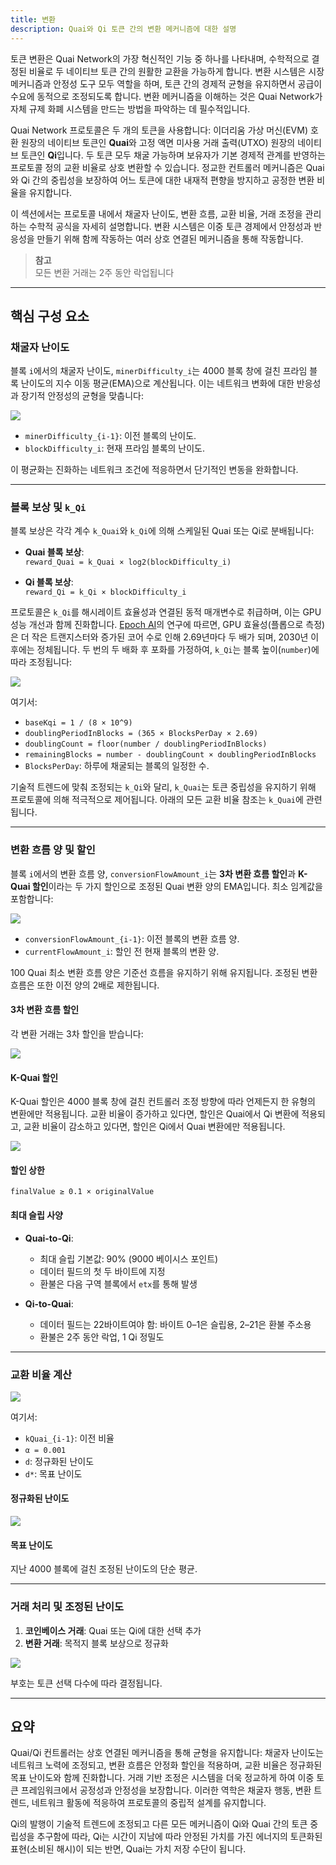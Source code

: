 ```yaml
---
title: 변환
description: Quai와 Qi 토큰 간의 변환 메커니즘에 대한 설명
---
```


토큰 변환은 Quai Network의 가장 혁신적인 기능 중 하나를 나타내며, 수학적으로 결정된 비율로 두 네이티브 토큰 간의 원활한 교환을 가능하게 합니다. 변환 시스템은 시장 메커니즘과 안정성 도구 모두 역할을 하며, 토큰 간의 경제적 균형을 유지하면서 공급이 수요에 동적으로 조정되도록 합니다. 변환 메커니즘을 이해하는 것은 Quai Network가 자체 규제 화폐 시스템을 만드는 방법을 파악하는 데 필수적입니다.

Quai Network 프로토콜은 두 개의 토큰을 사용합니다: 이더리움 가상 머신(EVM) 호환 원장의 네이티브 토큰인 **Quai**와 고정 액면 미사용 거래 출력(UTXO) 원장의 네이티브 토큰인 **Qi**입니다. 두 토큰 모두 채굴 가능하며 보유자가 기본 경제적 관계를 반영하는 프로토콜 정의 교환 비율로 상호 변환할 수 있습니다. 정교한 컨트롤러 메커니즘은 Quai와 Qi 간의 중립성을 보장하여 어느 토큰에 대한 내재적 편향을 방지하고 공정한 변환 비율을 유지합니다.

이 섹션에서는 프로토콜 내에서 채굴자 난이도, 변환 흐름, 교환 비율, 거래 조정을 관리하는 수학적 공식을 자세히 설명합니다. 변환 시스템은 이중 토큰 경제에서 안정성과 반응성을 만들기 위해 함께 작동하는 여러 상호 연결된 메커니즘을 통해 작동합니다.

> **참고**  
> 모든 변환 거래는 2주 동안 락업됩니다

---

## 핵심 구성 요소

### 채굴자 난이도

블록 `i`에서의 채굴자 난이도, `minerDifficulty_i`는 4000 블록 창에 걸친 프라임 블록 난이도의 지수 이동 평균(EMA)으로 계산됩니다. 이는 네트워크 변화에 대한 반응성과 장기적 안정성의 균형을 맞춥니다:

<Frame>
<img src='/images/minerDifficulty.png' />
</Frame>

- `minerDifficulty_{i-1}`: 이전 블록의 난이도.  
- `blockDifficulty_i`: 현재 프라임 블록의 난이도.  

이 평균화는 진화하는 네트워크 조건에 적응하면서 단기적인 변동을 완화합니다.

---

### 블록 보상 및 `k_Qi`

블록 보상은 각각 계수 `k_Quai`와 `k_Qi`에 의해 스케일된 Quai 또는 Qi로 분배됩니다:

- **Quai 블록 보상**:  
  `reward_Quai = k_Quai × log2(blockDifficulty_i)`

- **Qi 블록 보상**:  
  `reward_Qi = k_Qi × blockDifficulty_i`

프로토콜은 `k_Qi`를 해시레이트 효율성과 연결된 동적 매개변수로 취급하며, 이는 GPU 성능 개선과 함께 진화합니다. [Epoch AI](https://epoch.ai/blog/predicting-gpu-performance)의 연구에 따르면, GPU 효율성(플롭으로 측정)은 더 작은 트랜지스터와 증가된 코어 수로 인해 2.69년마다 두 배가 되며, 2030년 이후에는 정체됩니다. 두 번의 두 배화 후 포화를 가정하여, `k_Qi`는 블록 높이(`number`)에 따라 조정됩니다:

<Frame>
<img src='/images/kQi.png' />
</Frame>

여기서:  
- `baseKqi = 1 / (8 × 10^9)`  
- `doublingPeriodInBlocks = (365 × BlocksPerDay × 2.69)`  
- `doublingCount = floor(number / doublingPeriodInBlocks)`  
- `remainingBlocks = number - doublingCount × doublingPeriodInBlocks`  
- `BlocksPerDay`: 하루에 채굴되는 블록의 일정한 수.  

기술적 트렌드에 맞춰 조정되는 `k_Qi`와 달리, `k_Quai`는 토큰 중립성을 유지하기 위해 프로토콜에 의해 적극적으로 제어됩니다. 아래의 모든 교환 비율 참조는 `k_Quai`에 관련됩니다.

---

### 변환 흐름 양 및 할인

블록 `i`에서의 변환 흐름 양, `conversionFlowAmount_i`는 **3차 변환 흐름 할인**과 **K-Quai 할인**이라는 두 가지 할인으로 조정된 Quai 변환 양의 EMA입니다. 최소 임계값을 포함합니다:

<Frame>
<img src='/images/conversionFlowAmount.png' />
</Frame>

- `conversionFlowAmount_{i-1}`: 이전 블록의 변환 흐름 양.  
- `currentFlowAmount_i`: 할인 전 현재 블록의 변환 양.  

100 Quai 최소 변환 흐름 양은 기준선 흐름을 유지하기 위해 유지됩니다. 조정된 변환 흐름은 또한 이전 양의 2배로 제한됩니다.

#### 3차 변환 흐름 할인

각 변환 거래는 3차 할인을 받습니다:

<Frame>
<img src='/images/flowDiscount.png' />
</Frame>

#### K-Quai 할인

K-Quai 할인은 4000 블록 창에 걸친 컨트롤러 조정 방향에 따라 언제든지 한 유형의 변환에만 적용됩니다. 
교환 비율이 증가하고 있다면, 할인은 Quai에서 Qi 변환에 적용되고, 교환 비율이 감소하고 있다면, 할인은 
Qi에서 Quai 변환에만 적용됩니다.

<Frame>
<img src='/images/kQuaiDiscount.png' />
</Frame>

#### 할인 상한

`finalValue ≥ 0.1 × originalValue`

#### 최대 슬립 사양

- **Quai-to-Qi**:  
  - 최대 슬립 기본값: 90% (9000 베이시스 포인트)  
  - 데이터 필드의 첫 두 바이트에 지정  
  - 환불은 다음 구역 블록에서 `etx`를 통해 발생  

- **Qi-to-Quai**:  
  - 데이터 필드는 22바이트여야 함: 바이트 0–1은 슬립용, 2–21은 환불 주소용  
  - 환불은 2주 동안 락업, 1 Qi 정밀도  

---

### 교환 비율 계산

<Frame>
<img src='/images/exchangeRate.png' />
</Frame>

여기서:  
- `kQuai_{i-1}`: 이전 비율  
- `α = 0.001`  
- `d`: 정규화된 난이도  
- `d*`: 목표 난이도  

#### 정규화된 난이도

<Frame>
<img src='/images/normalizedDifficulty.png' />
</Frame>

#### 목표 난이도

지난 4000 블록에 걸친 조정된 난이도의 단순 평균.

---

### 거래 처리 및 조정된 난이도

1. **코인베이스 거래**: Quai 또는 Qi에 대한 선택 추가  
2. **변환 거래**: 목적지 블록 보상으로 정규화  

<Frame>
<img src='/images/adjDifficulty.png' />
</Frame>

부호는 토큰 선택 다수에 따라 결정됩니다.

---

## 요약

Quai/Qi 컨트롤러는 상호 연결된 메커니즘을 통해 균형을 유지합니다: 채굴자 난이도는 네트워크 노력에 조정되고, 변환 흐름은 안정화 할인을 적용하며, 교환 비율은 정규화된 목표 난이도와 함께 진화합니다. 거래 기반 조정은 시스템을 더욱 정교하게 하여 이중 토큰 프레임워크에서 공정성과 안정성을 보장합니다. 이러한 역학은 채굴자 행동, 변환 트렌드, 네트워크 활동에 적응하여 프로토콜의 중립적 설계를 유지합니다.

Qi의 발행이 기술적 트렌드에 조정되고 다른 모든 메커니즘이 Qi와 Quai 간의 토큰 중립성을 추구함에 따라, Qi는 시간이 지남에 따라 안정된 가치를 가진 에너지의 토큰화된 표현(소비된 해시)이 되는 반면, Quai는 가치 저장 수단이 됩니다.